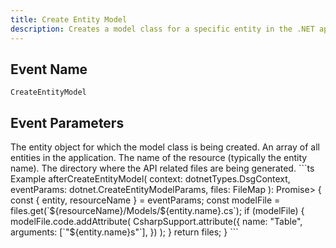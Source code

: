 ```yaml
---
title: Create Entity Model
description: Creates a model class for a specific entity in the .NET application.
---
```


## Event Name

`CreateEntityModel`

## Event Parameters

<ResponseField name="entity" type="Entity">
  The entity object for which the model class is being created.
</ResponseField>

<ResponseField name="entities" type="Entity[]">
  An array of all entities in the application.
</ResponseField>

<ResponseField name="resourceName" type="string">
  The name of the resource (typically the entity name).
</ResponseField>

<ResponseField name="apisDir" type="string">
  The directory where the API related files are being generated.
</ResponseField>

<RequestExample>
```ts Example
afterCreateEntityModel(
  context: dotnetTypes.DsgContext,
  eventParams: dotnet.CreateEntityModelParams,
  files: FileMap<Class>
): Promise<FileMap<Class>> {
  const { entity, resourceName } = eventParams;
  const modelFile = files.get(`${resourceName}/Models/${entity.name}.cs`);
  if (modelFile) {
    modelFile.code.addAttribute(
      CsharpSupport.attribute({
        name: "Table",
        arguments: [`"${entity.name}s"`],
      })
    );
  }
  return files;
}
```
</RequestExample>